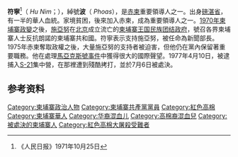 {{Infobox officeholder
|name = 符宁
|image =  
|office = {{link-en|柬埔寨信息部|Ministry of Information (Cambodia)|柬埔寨信息部长}}
|term_start = 1970年
|term_end = 1975年
|predecessor = 
|successor =[[云亚|云亚]]
|primeminister = 
|birth_date = 1932年7月25日
|birth_place = {{KHM}}[[磅湛省|磅湛省]]
|spouse =
|party = [[柬埔寨共产党|柬埔寨共产党]]
|death_date = 1977年7月6日（45歲）
|death_place = [[File:Flag_of_Democratic_Kampuchea.svg|23px]] [[民主柬埔寨|民主柬埔寨]][[金边|金边]]
}} 
'''符寧'''<ref>《人民日报》1971年10月25日</ref>（{{lang-km|ហូ នឹម}} ''Hu Nim''；{{bd|1932年|7月25日|1977年|7月6日|catIdx=H}}），綽號'''波'''（{{lang|km|ភាស់}} ''Phoas''），是[[赤柬|赤柬]]重要領導人之一。出身[[磅湛省|磅湛省]]，有一半的華人血統。家境貧困，後來加入赤柬，成為重要領導人之一。[[1970年柬埔寨政變|1970年柬埔寨政變]]之後，[[施亞努|施亞努]]在[[北京|北京]]成立流亡的[[柬埔寨王国民族团结政府|柬埔寨王国民族团结政府]]，號召各界柬埔寨人士反抗朗諾的柬埔寨共和國。符寧表示支持施亞努，被任命為新聞部長。1975年赤柬奪取政權之後，大量施亞努的支持者被迫害，但他仍在黨內保留著重要職務。他在處理[[馬亞克斯號事件|馬亞克斯號事件]]中獲得很大的國際聲望。1977年4月10日，被逮捕入[[S-21|S-21]]集中營，在那裡遭到殘酷拷打，並於7月6日被處決。

==参考资料==
{{reflist}}

{{红色高棉}}
{{紅色高棉大屠殺}}
{{亞洲政治人物小作品}}
[[Category:柬埔寨政治人物|Category:柬埔寨政治人物]]
[[Category:柬埔寨共產黨黨員|Category:柬埔寨共產黨黨員]]
[[Category:紅色高棉|Category:紅色高棉]]
[[Category:柬埔寨華人|Category:柬埔寨華人]]
[[Category:华裔混血儿|Category:华裔混血儿]]
[[Category:高棉裔混血兒|Category:高棉裔混血兒]]
[[Category:被處決的柬埔寨人|Category:被處決的柬埔寨人]]
[[Category:紅色高棉大屠殺受難者|Category:紅色高棉大屠殺受難者]]
